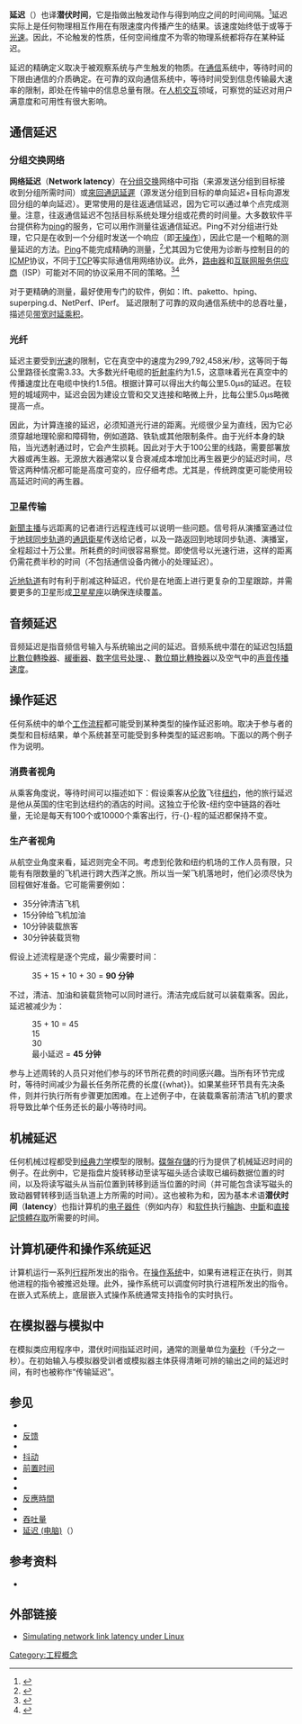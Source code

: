 {{NoteTA
|G1=IT
}}
'''延迟'''（{{lang-en|'''Latency'''}}）也译'''潜伏时间'''，它是指做出触发动作与得到响应之间的时间间隔。<ref>{{Cite web |url=http://www.webopedia.com/TERM/L/latency.html |title="What is Latency?" |access-date=2017-01-10 |archive-date=2020-10-25 |archive-url=https://web.archive.org/web/20201025174523/http://www.webopedia.com/TERM/L/latency.html }}</ref>延迟实际上是任何物理相互作用在有限速度内传播产生的结果。该速度始终低于或等于[[光速|光速]]。因此，不论触发的性质，任何空间维度不为零的物理系统都将存在某种延迟。

延迟的精确定义取决于被观察系统与产生触发的物质。在[[通信|通信]]系统中，等待时间的下限由通信的介质确定。在可靠的双向通信系统中，等待时间受到信息传输最大速率的限制，即处在传输中的信息总量有限。在[[人机交互|人机交互]]领域，可察觉的延迟对用户满意度和可用性有很大影响。

== 通信延迟 ==

=== 分组交换网络 ===
'''网络延迟'''（'''Network latency'''）在[[分组交换|分组交换]]网络中可指{{tsl|en|One-way delay|单向延迟|单向}}（来源发送分组到目标接收到分组所需时间）或[[來回通訊延遲|來回通訊延遲]]（源发送分组到目标的单向延迟+目标向源发回分组的单向延迟）。更常使用的是往返通信延迟，因为它可以通过单个点完成测量。注意，往返通信延迟不包括目标系统处理分组或花费的时间量。大多数软件平台提供称为[[ping|ping]]的服务，它可以用作测量往返通信延迟。Ping不对分组进行处理，它只是在收到一个分组时发送一个响应（即[[NOP|无操作]]），因此它是一个粗略的测量延迟的方法。[[Ping|Ping]]不能完成精确的测量，<ref>{{Cite web|url=http://www.c0t0d0s0.org/archives/7479-Dont-misuse-ping!.html|title=Don't misuse ping!|accessdate=29 April 2015|archive-date=2017-10-12|archive-url=https://web.archive.org/web/20171012190836/http://www.c0t0d0s0.org/archives/7479-Dont-misuse-ping!.html}}</ref>尤其因为它使用为诊断与控制目的的[[互联网控制消息协议|ICMP]]协议，不同于[[传输控制协议|TCP]]等实际通信用网络协议。此外，[[路由器|路由器]]和[[互联网服务供应商|互联网服务供应商]]（ISP）可能对不同的协议采用不同的{{tsl|en|Traffic shaping|流量整形}}策略。<ref>{{Cite web|url=http://www.knowplace.org/pages/howtos/traffic_shaping_with_linux/network_protocols_discussion_traffic_shaping_strategies.php|title=Network Protocols Discussion / Traffic Shaping Strategies|author=Shane Chen|year=2005|archiveurl=https://web.archive.org/web/20070109033459/http://www.knowplace.org/pages/howtos/traffic_shaping_with_linux/network_protocols_discussion_traffic_shaping_strategies.php|archivedate=2007-01-09}}</ref><ref>{{Cite web|url=http://aitaseller.wordpress.com/2012/09/19/basic-qos-part-1-traffic-policing-and-shaping-on-cisco-ios-router/|title=Basic QoS part 1 – Traffic Policing and Shaping on Cisco IOS Router|accessdate=29 April 2015|work=The CCIE R&S|archive-date=2015-04-12|archive-url=https://web.archive.org/web/20150412001612/https://aitaseller.wordpress.com/2012/09/19/basic-qos-part-1-traffic-policing-and-shaping-on-cisco-ios-router/|dead-url=no}}</ref>

对于更精确的测量，最好使用专门的软件，例如：lft、paketto、hping、superping.d、NetPerf、IPerf。
延迟限制了可靠的双向通信系统中的总吞吐量，描述见[[带宽时延乘积|带宽时延乘积]]。

=== 光纤 ===
延迟主要受到[[光速|光速]]的限制，它在真空中的速度为299,792,458米/秒，这等同于每公里路径长度需3.33{{tsl|en|Microsecond|µs}}。大多数光纤电缆的[[折射率|折射率]]约为1.5，这意味着光在真空中的传播速度比在电缆中快约1.5倍。根据计算可以得出大约每公里5.0µs的延迟。在较短的城域网中，延迟会因为建设立管和交叉连接和略微上升，比每公里5.0µs略微提高一点。

因此，为计算连接的延迟，必须知道光行进的距离。光缆很少呈为直线，因为它必须穿越地理轮廓和障碍物，例如道路、铁轨或其他限制条件。由于光纤本身的缺陷，当光透射通过时，它会产生损耗。因此对于大于100公里的线路，需要部署放大器或再生器。无源放大器通常以复合衰减成本增加比再生器更少的延迟时间，尽管这两种情况都可能是高度可变的，应仔细考虑。尤其是，传统跨度更可能使用较高延迟时间的再生器。

=== 卫星传输 ===
[[新聞主播|新聞主播]]与远距离的记者进行远程连线可以说明一些问题。信号将从演播室通过位于[[地球同步轨道|地球同步轨道]]的[[通訊衛星|通訊衛星]]传送给记者，以及一路返回到地球同步轨道、演播室，全程超过十万公里。{{tsl|en|Hop (telecommunications)||整个链路}}所耗费的时间很容易察觉。即使信号以光速行进，这样的距离仍需花费半秒的时间（不包括通信设备内微小的处理延迟）。

[[近地轨道|近地轨道]]有时有利于削减这种延迟，代价是在地面上进行更复杂的卫星跟踪，并需要更多的卫星形成[[卫星星座|卫星星座]]以确保连续覆盖。

== 音频延迟 ==
音频延迟是指音频信号输入与系统输出之间的延迟。音频系统中潜在的延迟包括[[類比數位轉換器|類比數位轉換器]]、[[緩衝器|緩衝器]]、[[数字信号处理|数字信号处理]]、{{tsl|en|Transmission time|传输时间}}、[[數位類比轉換器|數位類比轉換器]]以及空气中的[[音速|声音传播速度]]。

== 操作延迟 ==
任何系统中的单个[[工作流技术|工作流程]]都可能受到某种类型的操作延迟影响。取决于参与者的类型和目标结果，单个系统甚至可能受到多种类型的延迟影响。下面以{{tsl|en|Air travel|航空旅行}}的两个例子作为说明。

=== 消费者视角 ===
从乘客角度说，等待时间可以描述如下：假设乘客从[[伦敦|伦敦]]飞往[[纽约|纽约]]，他的旅行延迟是他从英国的住宅到达纽约的酒店的时间。这独立于伦敦-纽约空中链路的吞吐量，无论是每天有100个或10000个乘客出行，行-{}-程的延迟都保持不变。{{what}}

=== 生产者视角 ===
从航空业角度来看，延迟则完全不同。考虑到伦敦和纽约机场的工作人员有限，只能有有限数量的飞机进行跨大西洋之旅。所以当一架飞机落地时，他们必须尽快为回程做好准备。它可能需要例如：
* 35分钟清洁飞机
* 15分钟给飞机加油
* 10分钟装载旅客
* 30分钟装载货物
假设上述流程是逐个完成，最少需要时间：
: 35 + 15 + 10 + 30 = '''90 分钟'''
不过，清洁、加油和装载货物可以同时进行。清洁完成后就可以装载乘客。因此，延迟被减少为：
: 35 + 10 = 45
: 15
: 30
: 最小延迟 = '''45 分钟<br> '''
参与上述周转的人员只对他们参与的环节所花费的时间感兴趣。当所有环节完成时，等待时间减少为最长任务所花费的长度<nowiki>{{what}}</nowiki>。如果某些环节具有先决条件，则并行执行所有步骤更加困难。在上述例子中，在装载乘客前清洁飞机的要求将导致比单个任务还长的最小等待时间。

== 机械延迟 ==
任何机械过程都受到[[经典力学|经典力学]]模型的限制。[[碟盤存儲|碟盤存儲]]的行为提供了机械延迟时间的例子。在此例中，它是指盘片旋转移动至读写磁头适合读取已编码数据位置的时间，以及将读写磁头从当前位置到转移到适当位置的时间（并可能包含读写磁头的致动器臂转移到适当轨道上方所需的时间）。这也被称为{{tsl|en|Rotational latency|旋转延迟}}和{{tsl|en|Seek time|寻道时间}}，因为基本术语'''潜伏时间'''（'''latency'''）也指计算机的[[电子学|电子器件]]（例如内存）和[[软件|软件]]执行[[輪詢|輪詢]]、[[中斷|中斷]]和[[直接記憶體存取|直接記憶體存取]]所需要的时间。

== 计算机硬件和操作系统延迟 ==
计算机运行一系列[[行程|行程]]所发出的指令。在[[操作系统|操作系统]]中，如果有进程正在执行，则其他进程的指令被推迟处理。此外，操作系统可以调度何时执行进程所发出的指令。在嵌入式系统上，底层嵌入式操作系统通常支持指令的实时执行。

== 在模拟器与模拟中 ==
在模拟类应用程序中，潜伏时间指延迟时间，通常的测量单位为[[毫秒|毫秒]]（千分之一秒）。在初始输入与模拟器受训者或模拟器主体获得清晰可辨的输出之间的延迟时间，有时也被称作“传输延迟”。

== 参见 ==
* {{tsl|en|Comparison of latency and bandwidth|延迟与带宽的比较}}
* [[反馈|反馈]]
* {{tsl|en|Interrupt latency|中断延迟}}
* [[抖动|抖动]]
* [[前置时间|前置时间]]
* {{tsl|en|Memory latency|内存潜伏时间}}
* {{tsl|en|Performance engineering|性能工程}}
* [[反應時間|反應時間]]
* {{tsl|en|Responsiveness}}
* [[吞吐量|吞吐量]]
* [[延迟_(电脑)|延迟 (电脑)]]（{{lang-en|lag}}）

== 参考资料 ==
{{Reflist}}
* {{Cite journal|title=Coordinating Multiple Agents for Workflow-Oriented Process Orchestration|author={{tsl|en|M. Brian Blake}}|url=http://www.cs.georgetown.edu/~blakeb/pubs/blake_ISEB2003.pdf|date=December 2003|journal=Information Systems and e-Business Management Journal|publisher=Springer-Verlag|archiveurl=https://web.archive.org/web/20060901073108/http://www.cs.georgetown.edu/~blakeb/pubs/blake_ISEB2003.pdf|archivedate=2006-09-01}}

== 外部链接 ==
* [http://www.pocketnix.org/posts/Simulating%20latency%20under%20Linux Simulating network link latency under Linux] {{Wayback|url=http://www.pocketnix.org/posts/Simulating%20latency%20under%20Linux |date=20211031220655 }}

[[Category:工程概念|Category:工程概念]]